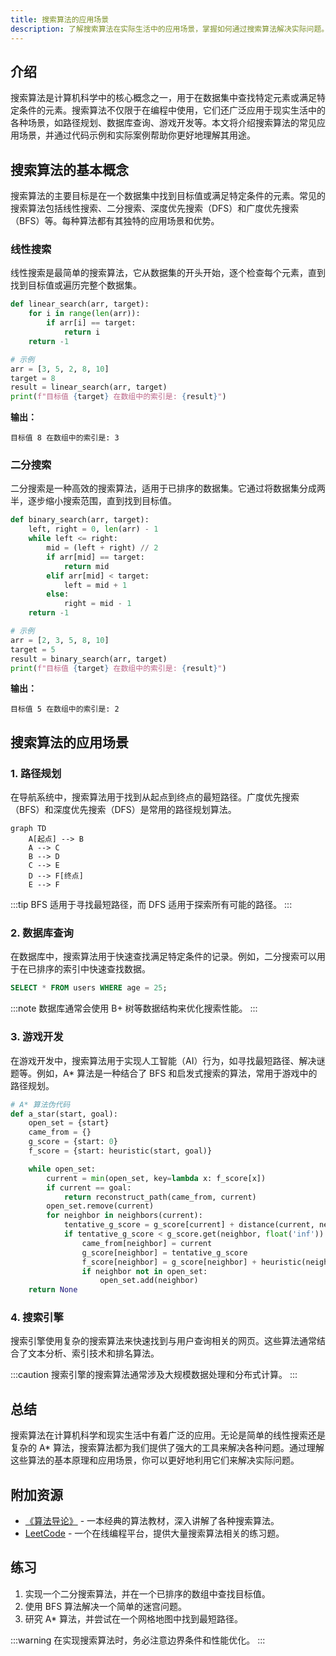 ```yaml
---
title: 搜索算法的应用场景
description: 了解搜索算法在实际生活中的应用场景，掌握如何通过搜索算法解决实际问题。
---
```


## 介绍

搜索算法是计算机科学中的核心概念之一，用于在数据集中查找特定元素或满足特定条件的元素。搜索算法不仅限于在编程中使用，它们还广泛应用于现实生活中的各种场景，如路径规划、数据库查询、游戏开发等。本文将介绍搜索算法的常见应用场景，并通过代码示例和实际案例帮助你更好地理解其用途。

## 搜索算法的基本概念

搜索算法的主要目标是在一个数据集中找到目标值或满足特定条件的元素。常见的搜索算法包括线性搜索、二分搜索、深度优先搜索（DFS）和广度优先搜索（BFS）等。每种算法都有其独特的应用场景和优势。

### 线性搜索

线性搜索是最简单的搜索算法，它从数据集的开头开始，逐个检查每个元素，直到找到目标值或遍历完整个数据集。

```python
def linear_search(arr, target):
    for i in range(len(arr)):
        if arr[i] == target:
            return i
    return -1

# 示例
arr = [3, 5, 2, 8, 10]
target = 8
result = linear_search(arr, target)
print(f"目标值 {target} 在数组中的索引是: {result}")
```

**输出：**
```
目标值 8 在数组中的索引是: 3
```

### 二分搜索

二分搜索是一种高效的搜索算法，适用于已排序的数据集。它通过将数据集分成两半，逐步缩小搜索范围，直到找到目标值。

```python
def binary_search(arr, target):
    left, right = 0, len(arr) - 1
    while left <= right:
        mid = (left + right) // 2
        if arr[mid] == target:
            return mid
        elif arr[mid] < target:
            left = mid + 1
        else:
            right = mid - 1
    return -1

# 示例
arr = [2, 3, 5, 8, 10]
target = 5
result = binary_search(arr, target)
print(f"目标值 {target} 在数组中的索引是: {result}")
```

**输出：**
```
目标值 5 在数组中的索引是: 2
```

## 搜索算法的应用场景

### 1. 路径规划

在导航系统中，搜索算法用于找到从起点到终点的最短路径。广度优先搜索（BFS）和深度优先搜索（DFS）是常用的路径规划算法。

```mermaid
graph TD
    A[起点] --> B
    A --> C
    B --> D
    C --> E
    D --> F[终点]
    E --> F
```

:::tip
BFS 适用于寻找最短路径，而 DFS 适用于探索所有可能的路径。
:::

### 2. 数据库查询

在数据库中，搜索算法用于快速查找满足特定条件的记录。例如，二分搜索可以用于在已排序的索引中快速查找数据。

```sql
SELECT * FROM users WHERE age = 25;
```

:::note
数据库通常会使用 B+ 树等数据结构来优化搜索性能。
:::

### 3. 游戏开发

在游戏开发中，搜索算法用于实现人工智能（AI）行为，如寻找最短路径、解决谜题等。例如，A* 算法是一种结合了 BFS 和启发式搜索的算法，常用于游戏中的路径规划。

```python
# A* 算法伪代码
def a_star(start, goal):
    open_set = {start}
    came_from = {}
    g_score = {start: 0}
    f_score = {start: heuristic(start, goal)}

    while open_set:
        current = min(open_set, key=lambda x: f_score[x])
        if current == goal:
            return reconstruct_path(came_from, current)
        open_set.remove(current)
        for neighbor in neighbors(current):
            tentative_g_score = g_score[current] + distance(current, neighbor)
            if tentative_g_score < g_score.get(neighbor, float('inf')):
                came_from[neighbor] = current
                g_score[neighbor] = tentative_g_score
                f_score[neighbor] = g_score[neighbor] + heuristic(neighbor, goal)
                if neighbor not in open_set:
                    open_set.add(neighbor)
    return None
```

### 4. 搜索引擎

搜索引擎使用复杂的搜索算法来快速找到与用户查询相关的网页。这些算法通常结合了文本分析、索引技术和排名算法。

:::caution
搜索引擎的搜索算法通常涉及大规模数据处理和分布式计算。
:::

## 总结

搜索算法在计算机科学和现实生活中有着广泛的应用。无论是简单的线性搜索还是复杂的 A* 算法，搜索算法都为我们提供了强大的工具来解决各种问题。通过理解这些算法的基本原理和应用场景，你可以更好地利用它们来解决实际问题。

## 附加资源

- [《算法导论》](https://mitpress.mit.edu/books/introduction-algorithms) - 一本经典的算法教材，深入讲解了各种搜索算法。
- [LeetCode](https://leetcode.com/) - 一个在线编程平台，提供大量搜索算法相关的练习题。

## 练习

1. 实现一个二分搜索算法，并在一个已排序的数组中查找目标值。
2. 使用 BFS 算法解决一个简单的迷宫问题。
3. 研究 A* 算法，并尝试在一个网格地图中找到最短路径。

:::warning
在实现搜索算法时，务必注意边界条件和性能优化。
:::